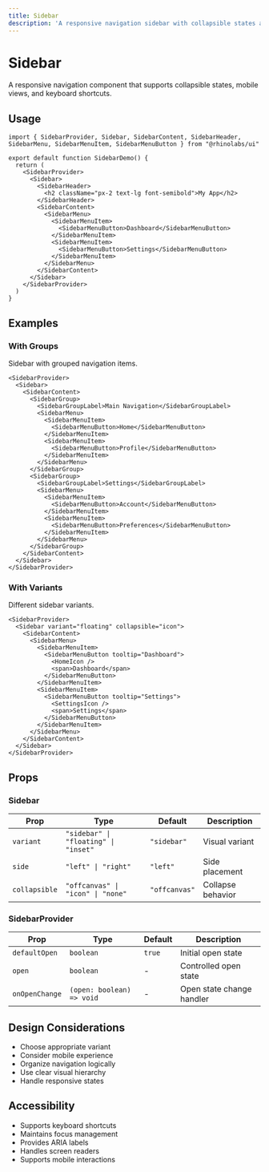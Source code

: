```yaml
---
title: Sidebar
description: 'A responsive navigation sidebar with collapsible states and mobile support.'
---
```


# Sidebar

A responsive navigation component that supports collapsible states, mobile views, and keyboard shortcuts.

## Usage

```tsx
import { SidebarProvider, Sidebar, SidebarContent, SidebarHeader, SidebarMenu, SidebarMenuItem, SidebarMenuButton } from "@rhinolabs/ui"

export default function SidebarDemo() {
  return (
    <SidebarProvider>
      <Sidebar>
        <SidebarHeader>
          <h2 className="px-2 text-lg font-semibold">My App</h2>
        </SidebarHeader>
        <SidebarContent>
          <SidebarMenu>
            <SidebarMenuItem>
              <SidebarMenuButton>Dashboard</SidebarMenuButton>
            </SidebarMenuItem>
            <SidebarMenuItem>
              <SidebarMenuButton>Settings</SidebarMenuButton>
            </SidebarMenuItem>
          </SidebarMenu>
        </SidebarContent>
      </Sidebar>
    </SidebarProvider>
  )
}
```

## Examples

### With Groups

Sidebar with grouped navigation items.

```tsx
<SidebarProvider>
  <Sidebar>
    <SidebarContent>
      <SidebarGroup>
        <SidebarGroupLabel>Main Navigation</SidebarGroupLabel>
        <SidebarMenu>
          <SidebarMenuItem>
            <SidebarMenuButton>Home</SidebarMenuButton>
          </SidebarMenuItem>
          <SidebarMenuItem>
            <SidebarMenuButton>Profile</SidebarMenuButton>
          </SidebarMenuItem>
        </SidebarMenu>
      </SidebarGroup>
      <SidebarGroup>
        <SidebarGroupLabel>Settings</SidebarGroupLabel>
        <SidebarMenu>
          <SidebarMenuItem>
            <SidebarMenuButton>Account</SidebarMenuButton>
          </SidebarMenuItem>
          <SidebarMenuItem>
            <SidebarMenuButton>Preferences</SidebarMenuButton>
          </SidebarMenuItem>
        </SidebarMenu>
      </SidebarGroup>
    </SidebarContent>
  </Sidebar>
</SidebarProvider>
```

### With Variants

Different sidebar variants.

```tsx
<SidebarProvider>
  <Sidebar variant="floating" collapsible="icon">
    <SidebarContent>
      <SidebarMenu>
        <SidebarMenuItem>
          <SidebarMenuButton tooltip="Dashboard">
            <HomeIcon />
            <span>Dashboard</span>
          </SidebarMenuButton>
        </SidebarMenuItem>
        <SidebarMenuItem>
          <SidebarMenuButton tooltip="Settings">
            <SettingsIcon />
            <span>Settings</span>
          </SidebarMenuButton>
        </SidebarMenuItem>
      </SidebarMenu>
    </SidebarContent>
  </Sidebar>
</SidebarProvider>
```

## Props

### Sidebar

| Prop | Type | Default | Description |
|------|------|---------|-------------|
| `variant` | `"sidebar" \| "floating" \| "inset"` | `"sidebar"` | Visual variant |
| `side` | `"left" \| "right"` | `"left"` | Side placement |
| `collapsible` | `"offcanvas" \| "icon" \| "none"` | `"offcanvas"` | Collapse behavior |

### SidebarProvider

| Prop | Type | Default | Description |
|------|------|---------|-------------|
| `defaultOpen` | `boolean` | `true` | Initial open state |
| `open` | `boolean` | - | Controlled open state |
| `onOpenChange` | `(open: boolean) => void` | - | Open state change handler |

## Design Considerations

- Choose appropriate variant
- Consider mobile experience
- Organize navigation logically
- Use clear visual hierarchy
- Handle responsive states

## Accessibility

- Supports keyboard shortcuts
- Maintains focus management
- Provides ARIA labels
- Handles screen readers
- Supports mobile interactions
